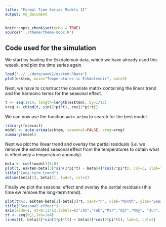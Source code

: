 ```yaml
---
title: "Formal Time Series Models II"
output: md_document
---
```


```r
knitr::opts_chunk$set(echo = TRUE)
source("../theme/theme-mooc.R")
```

## Code used for the simulation

We start by loading the Eskdalemuir data, which we have already used this weeek, and plot the time series again.
```r
load("../../data/week2/esktem.RData")
plot(esktem, main="Temperatures in Eskdalemuir", col=2)
```

Next, we have to construct the covariate matrix containing the linear trend and the harmonic terms for the seasonal effect.
```r
t <- seq(1914, length=length(esktem), by=1/12)
xreg <- cbind(t, sin(2*pi*t), cos(2*pi*t))
```

We can now use the function `auto.arima` to search for the best model.
```r
library(forecast)
model <- auto.arima(esktem, seasonal=FALSE, xreg=xreg)
summary(model)
```
Next we plot the linear trend and overlay the partial residuals (i.e. we remove the estimated seasonal effect from the temperatures to obtain what is effectively a temperature anomaly).

```r
beta <- coef(model)[5:8]
plot(t, esktem-beta[3]*sin(2*pi*t) - beta[4]*cos(2*pi*t), col=3, xlab="Year", ylab="Long-term trend")
title("Long-term trend")
abline(beta[1], beta[2], lwd=2, col=2)
```

Finally we plot the seasonal effect and overlay the partial residuals (this time ew remove the long-term trend).

```r
plot(t%%1, esktem-beta[1]-beta[2]*t, xaxt="n", xlab="Month", ylab="Seasonal effect", col=3)
title("Seasonal effect")
axis(side=1, at=0:11/12,labels=c("Jan","Feb","Mar","Apr","May", "Jun", "Jul", "Aug","Sep","Oct", "Nov","Dec"))
tt <- seq(0,1,len=1e4)
lines(tt, beta[3]*sin(2*pi*tt) + beta[4]*cos(2*pi*tt), lwd=2, col=2)
```